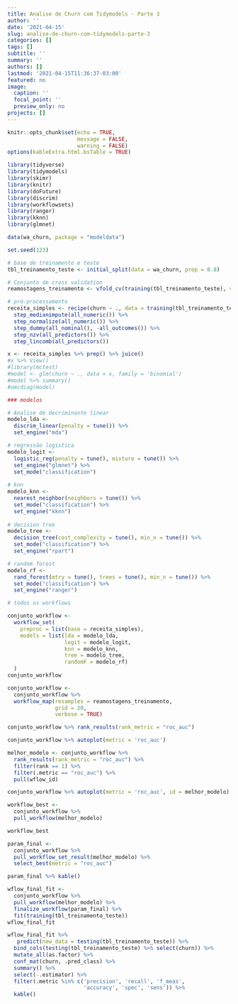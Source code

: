 ```yaml
---
title: Analise de Churn com Tidymodels - Parte 3
author: ''
date: '2021-04-15'
slug: analise-de-churn-com-tidymodels-parte-3
categories: []
tags: []
subtitle: ''
summary: ''
authors: []
lastmod: '2021-04-15T11:36:37-03:00'
featured: no
image:
  caption: ''
  focal_point: ''
  preview_only: no
projects: []
---
```





```r
knitr::opts_chunk$set(echo = TRUE,
                      message = FALSE, 
                      warning = FALSE)
options(kableExtra.html.bsTable = TRUE)

```

```r
library(tidyverse)
library(tidymodels)
library(skimr)
library(knitr)
library(doFuture)
library(discrim)
library(workflowsets)
library(ranger)
library(kknn)
library(glmnet)

data(wa_churn, package = "modeldata")

set.seed(123)

# base de treinamento e teste
tbl_treinamento_teste <- initial_split(data = wa_churn, prop = 0.8)

# Conjunto de cross validation
reamostagens_treinamento <- vfold_cv(training(tbl_treinamento_teste), v = 10)

# pré-processamento
receita_simples <- recipe(churn ~ ., data = training(tbl_treinamento_teste)) %>% 
  step_medianimpute(all_numeric()) %>% 
  step_normalize(all_numeric()) %>% 
  step_dummy(all_nominal(), -all_outcomes()) %>% 
  step_nzv(all_predictors()) %>% 
  step_lincomb(all_predictors())

x <- receita_simples %>% prep() %>% juice() 
#x %>% View()
#library(mctest)
#model <- glm(churn ~ ., data = x, family = 'binomial')
#model %>% summary()
#omcdiag(model)
```


```r
### modelos

# Analise de decriminante linear
modelo_lda <- 
  discrim_linear(penalty = tune()) %>% 
  set_engine("mda")

# regressão logistica
modelo_logit <- 
  logistic_reg(penalty = tune(), mixture = tune()) %>% 
  set_engine("glmnet") %>% 
  set_mode("classification")
  
# knn
modelo_knn <- 
  nearest_neighbor(neighbors = tune()) %>% 
  set_mode("classification") %>% 
  set_engine("kknn") 
  
# decision tree
modelo_tree <- 
  decision_tree(cost_complexity = tune(), min_n = tune()) %>% 
  set_mode("classification") %>% 
  set_engine("rpart")

# random forest
modelo_rf <-
  rand_forest(mtry = tune(), trees = tune(), min_n = tune()) %>% 
  set_mode("classification") %>% 
  set_engine("ranger")

```


```r
# todos os workflows

conjunto_workflow <- 
  workflow_set(
    preproc = list(base = receita_simples),
    models = list(lda = modelo_lda, 
                  logit = modelo_logit,
                  knn = modelo_knn,
                  tree = modelo_tree,
                  randomF = modelo_rf)
  )
conjunto_workflow
```


```r
conjunto_workflow <-
  conjunto_workflow %>% 
  workflow_map(resamples = reamostagens_treinamento,
               grid = 20,
               verbose = TRUE)
```


```r
conjunto_workflow %>% rank_results(rank_metric = "roc_auc")
```

```r
conjunto_workflow %>% autoplot(metric = 'roc_auc')
```

```r
melhor_modelo <- conjunto_workflow %>% 
  rank_results(rank_metric = "roc_auc") %>% 
  filter(rank == 1) %>% 
  filter(.metric == "roc_auc") %>% 
  pull(wflow_id)

conjunto_workflow %>% autoplot(metric = 'roc_auc', id = melhor_modelo)
```

```r
workflow_best <-
  conjunto_workflow %>% 
  pull_workflow(melhor_modelo)

workflow_best
```
```r
param_final <-
  conjunto_workflow %>% 
  pull_workflow_set_result(melhor_modelo) %>% 
  select_best(metric = "roc_auc")

param_final %>% kable()
```



```r
wflow_final_fit <- 
  conjunto_workflow %>% 
  pull_workflow(melhor_modelo) %>% 
  finalize_workflow(param_final) %>% 
  fit(training(tbl_treinamento_teste))
wflow_final_fit

```

```r
wflow_final_fit %>% 
   predict(new_data = testing(tbl_treinamento_teste)) %>% 
  bind_cols(testing(tbl_treinamento_teste) %>% select(churn)) %>% 
  mutate_all(as.factor) %>% 
  conf_mat(churn, .pred_class) %>% 
  summary() %>% 
  select(-.estimator) %>% 
  filter(.metric %in% c('precision', 'recall', 'f_meas',
                        'accuracy', 'spec', 'sens')) %>% 
  kable()

```


